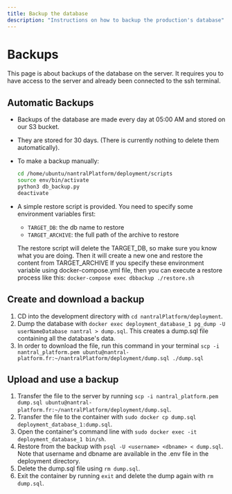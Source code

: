```yaml
---
title: Backup the database
description: "Instructions on how to backup the production's database"
---
```


# Backups

This page is about backups of the database on the server. It requires you to have access to the server and already been connected to the ssh terminal.

## Automatic Backups

-  Backups of the database are made every day at 05:00 AM and stored on our S3 bucket.
-  They are stored for 30 days. (There is currently nothing to delete them automatically).
-  To make a backup manually:

   ```bash
   cd /home/ubuntu/nantralPlatform/deployment/scripts
   source env/bin/activate
   python3 db_backup.py
   deactivate
   ```

-  A simple restore script is provided. You need to specify some environment variables first:

   -  `TARGET_DB`: the db name to restore
   -  `TARGET_ARCHIVE`: the full path of the archive to restore

   The restore script will delete the TARGET_DB, so make sure you know what you are doing. Then it will create a new one and restore the content from TARGET_ARCHIVE
   If you specify these environment variable using docker-compose.yml file, then you can execute a restore process like this:
   `docker-compose exec dbbackup ./restore.sh`

## Create and download a backup

1. CD into the development directory with `cd nantralPlatform/deployment`.
2. Dump the database with `docker exec deployment_database_1 pg_dump -U userNameDatabase nantral > dump.sql`.
   This creates a dump.sql file containing all the database's data.
3. In order to download the file, run this command in your terminal `scp -i nantral_platform.pem ubuntu@nantral-platform.fr:~/nantralPlatform/deployment/dump.sql ./dump.sql`

## Upload and use a backup

1. Transfer the file to the server by running `scp -i nantral_platform.pem dump.sql ubuntu@nantral-platform.fr:~/nantralPlatform/deployment/dump.sql`.
2. Transfer the file to the container with `sudo docker cp dump.sql deployment_database_1:dump.sql`.
3. Open the container's command line with `sudo docker exec -it deployment_database_1 bin/sh`.
4. Restore from the backup with `psql -U <username> <dbname> < dump.sql`.
   Note that username and dbname are available in the .env file in the deployment directory.
5. Delete the dump.sql file using `rm dump.sql`.
6. Exit the container by running `exit` and delete the dump again with `rm dump.sql`.
